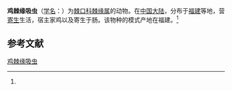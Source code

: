 {{Speciesbox
| name = 鸡棘缘吸虫
| status = 
| status_system = 
| image = 
| genus = Echinoparyphium
| species = gallinarum
| authority = (Wang, 1976)<ref name='id10066'>{{cite web| url =http://www.bioinfo.cn/db05/BjdwSpecies.php?action=view&id=10066| title =鸡棘缘吸虫| work =《中国动物物种编目数据库》| publisher =中国科学院微生物研究所| author =中国科学院动物研究所| accessdate =2009-04-16| deadurl =yes| archiveurl =https://web.archive.org/web/20160305090648/http://www.bioinfo.cn/db05/BjdwSpecies.php?action=view&id=10066| archivedate =2016-03-05}}</ref>
}}

'''鸡棘缘吸虫'''（[[学名|学名]]：{{lang|la|''Echinoparyphium gallinarum''}}）为[[棘口科|棘口科]][[棘缘属|棘缘属]]的动物。在[[中国大陆|中国大陆]]，分布于[[福建|福建]]等地，营[[寄生|寄生]]生活，宿主家鸡以及寄生于肠。该物种的模式产地在福建。<ref name='id10066'/>

== 参考文献 ==
{{reflist}}

{{Wikispecies|Echinoparyphium gallinarum}}

[[Category:棘缘属|鸡棘缘吸虫]]


{{吸虫小作品}}